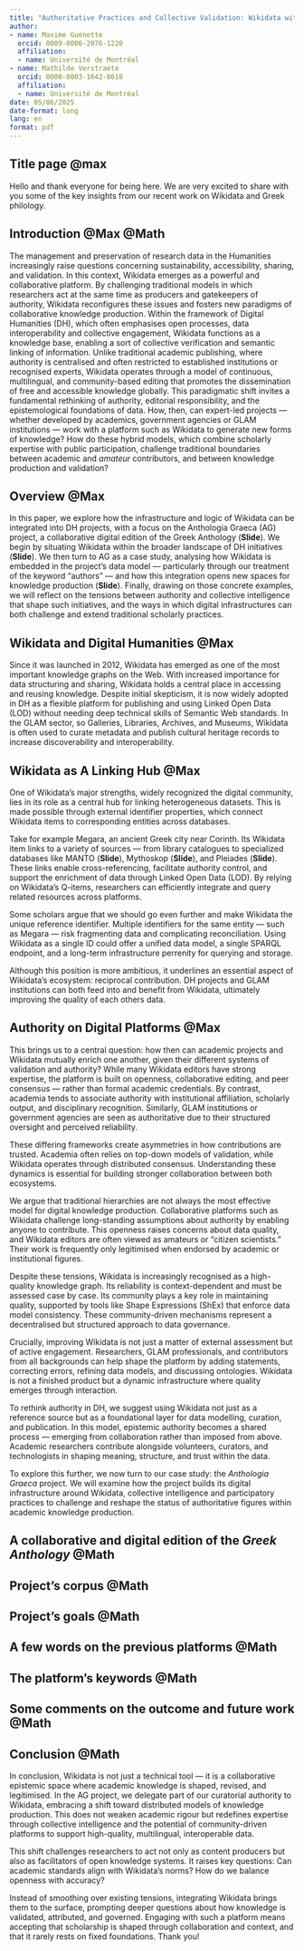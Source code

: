 ```yaml
---
title: "Authoritative Practices and Collective Validation: Wikidata within the Collaborative Digital Edition of the *Greek Anthology*"
author: 
- name: Maxime Guénette
  orcid: 0009-0006-2076-1220
  affiliation: 
  - name: Université de Montréal
- name: Mathilde Verstraete
  orcid: 0000-0003-1642-8610
  affiliation: 
  - name: Université de Montréal
date: 05/06/2025
date-format: long
lang: en
format: pdf
--- 
```


## Title page @max

Hello and thank everyone for being here. We are very excited to share with you some of the key insights from our recent work on Wikidata and Greek philology.

## Introduction @Max @Math 

The management and preservation of research data in the Humanities increasingly raise
questions concerning sustainability, accessibility, sharing, and validation. In this context, Wikidata emerges as a powerful and collaborative platform. By challenging traditional models in which researchers act at the same time as producers and gatekeepers of authority, Wikidata reconfigures these issues and fosters new paradigms of collaborative knowledge production. Within the framework of Digital Humanities (DH), which often emphasises open processes, data interoperability and collective engagement, Wikidata functions as a knowledge base, enabling a sort of collective verification and semantic linking of information. Unlike traditional academic publishing, where authority is centralised and often restricted to established institutions or recognised experts, Wikidata operates through a model of continuous, multilingual, and community-based editing that promotes the dissemination of free and accessible knowledge globally. This paradigmatic shift invites a fundamental rethinking of authority, editorial responsibility, and the epistemological foundations of data. How, then, can expert-led projects — whether developed by academics, government agencies or GLAM institutions — work with a platform such as Wikidata to generate new forms of knowledge? How do these hybrid models, which combine scholarly expertise with public participation, challenge traditional boundaries between academic and *amateur* contributors, and between knowledge production and validation?

## Overview @Max 

In this paper, we explore how the infrastructure and logic of Wikidata can be integrated into DH projects, with a focus on the Anthologia Graeca (AG) project, a collaborative digital edition of the Greek Anthology (**Slide**). We begin by situating Wikidata within the broader landscape of DH initiatives (**Slide**). We then turn to AG as a case study, analysing how Wikidata is embedded in the project’s data model — particularly through our treatment of the keyword “authors” — and how this integration opens new spaces for knowledge production (**Slide**). Finally, drawing on those concrete examples, we will reflect on the tensions between authority and collective intelligence that shape such initiatives, and the ways in which digital infrastructures can both challenge and extend traditional scholarly practices.

## Wikidata and Digital Humanities @Max

Since it was launched in 2012, Wikidata has emerged as one of the most important knowledge graphs on the Web. With increased importance for data structuring and sharing, Wikidata holds a central place in accessing and reusing knowledge.  Despite initial skepticism, it is now widely adopted in DH as a flexible platform for publishing and using Linked Open Data (LOD) without needing deep technical skills of Semantic Web standards. In the GLAM sector, so Galleries, Libraries, Archives, and Museums, Wikidata is often used to curate metadata and publish cultural heritage records to increase discoverability and interoperability.

## Wikidata as A Linking Hub @Max

One of Wikidata’s major strengths, widely recognized the digital community, lies in its role as a central hub for linking heterogeneous datasets. This is made possible through external identifier properties, which connect Wikidata items to corresponding entities across databases.

Take for example Megara, an ancient Greek city near Corinth. Its Wikidata item links to a variety of sources — from library catalogues to specialized databases like MANTO (**Slide**), Mythoskop (**Slide**), and Pleiades (**Slide**). These links enable cross-referencing, facilitate authority control, and support the enrichment of data through Linked Open Data (LOD). By relying on Wikidata’s Q-items, researchers can efficiently integrate and query related resources across platforms.

Some scholars argue that we should go even further and make Wikidata the unique reference identifier. Multiple identifiers for the same entity — such as Megara — risk fragmenting data and complicating reconciliation. Using Wikidata as a single ID could offer a unified data model, a single SPARQL endpoint, and a long-term infrastructure perrenity for querying and storage.

Although this position is more ambitious, it underlines an essential aspect of Wikidata’s ecosystem: reciprocal contribution. DH projects and GLAM institutions can both feed into and benefit from Wikidata, ultimately improving the quality of each others data.

## Authority on Digital Platforms @Max

This brings us to a central question: how then can academic projects and Wikidata mutually enrich one another, given their different systems of validation and authority? While many Wikidata editors have strong expertise, the platform is built on openness, collaborative editing, and peer consensus — rather than formal academic credentials. By contrast, academia tends to associate authority with institutional affiliation, scholarly output, and disciplinary recognition. Similarly, GLAM institutions or government agencies are seen as authoritative due to their structured oversight and perceived reliability.

These differing frameworks create asymmetries in how contributions are trusted. Academia often relies on top-down models of validation, while Wikidata operates through distributed consensus. Understanding these dynamics is essential for building stronger collaboration between both ecosystems.

We argue that traditional hierarchies are not always the most effective model for digital knowledge production. Collaborative platforms such as Wikidata challenge long-standing assumptions about authority by enabling anyone to contribute. This openness raises concerns about data quality, and Wikidata editors are often viewed as amateurs or “citizen scientists.” Their work is frequently only legitimised when endorsed by academic or institutional figures.

Despite these tensions, Wikidata is increasingly recognised as a high-quality knowledge graph. Its reliability is context-dependent and must be assessed case by case. Its community plays a key role in maintaining quality, supported by tools like Shape Expressions (ShEx) that enforce data model consistency. These community-driven mechanisms represent a decentralised but structured approach to data governance.

Crucially, improving Wikidata is not just a matter of external assessment but of active engagement. Researchers, GLAM professionals, and contributors from all backgrounds can help shape the platform by adding statements, correcting errors, refining data models, and discussing ontologies. Wikidata is not a finished product but a dynamic infrastructure where quality emerges through interaction.

To rethink authority in DH, we suggest using Wikidata not just as a reference source but as a foundational layer for data modelling, curation, and publication. In this model, epistemic authority becomes a shared process — emerging from collaboration rather than imposed from above. Academic researchers contribute alongside volunteers, curators, and technologists in shaping meaning, structure, and trust within the data.

To explore this further, we now turn to our case study: the *Anthologia Graeca* project. We will examine how the project builds its digital infrastructure around Wikidata, collective intelligence and participatory practices to challenge and reshape the status of authoritative figures within academic knowledge production.

## A collaborative and digital edition of the *Greek Anthology*  @Math

## Project's corpus @Math

## Project's goals @Math

## A few words on the previous platforms  @Math

## The platform's keywords @Math

## Some comments on the outcome and future work @Math

## Conclusion @Math

In conclusion, Wikidata is not just a technical tool — it is a collaborative epistemic space where academic knowledge is shaped, revised, and legitimised. In the AG project, we delegate part of our curatorial authority to Wikidata, embracing a shift toward distributed models of knowledge production. This does not weaken academic rigour but redefines expertise through collective intelligence and the potential of community-driven platforms to support high-quality, multilingual, interoperable data.

This shift challenges researchers to act not only as content producers but also as facilitators of open knowledge systems. It raises key questions: Can academic standards align with Wikidata’s norms? How do we balance openness with accuracy?

Instead of smoothing over existing tensions, integrating Wikidata brings them to the surface, prompting deeper questions about how knowledge is validated, attributed, and governed. Engaging with such a platform means accepting that scholarship is shaped through collaboration and context, and that it rarely rests on fixed foundations. Thank you!